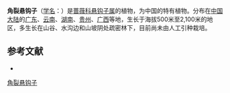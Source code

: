 {{Speciesbox
| name = 角裂悬钩子
| status = 
| status_system = 
| image =
| genus = Rubus
| species = lobophyllus
| authority = Shih ex Metc.
}}

'''角裂悬钩子'''（[[学名|学名]]：{{lang|la|''Rubus lobophyllus''}}）是[[蔷薇科|蔷薇科]][[悬钩子属|悬钩子属]]的植物，为中国的特有植物。分布在[[中国大陆|中国大陆]]的[[广东|广东]]、[[云南|云南]]、[[湖南|湖南]]、[[贵州|贵州]]、[[广西|广西]]等地，生长于海拔500米至2,100米的地区，多生长在山谷、水沟边和山坡阴处疏密林下，目前尚未由人工引种栽培。

== 参考文献 ==
<div class="references-small">
* {{cite web| url =http://www.bioinfo.cn/db05/KmzwSpecies.php?action=view&id=19300| title =角裂悬钩子| work =《中国高等植物数据库全库》| publisher =中国科学院微生物研究所| author =昆明植物研究所| accessdate =2009-02-25| deadurl =yes| archiveurl =https://web.archive.org/web/20160305072922/http://www.bioinfo.cn/db05/KmzwSpecies.php?action=view&id=19300| archivedate =2016-03-05}}
</div>
{{Taxonbar|from=Q15228602}}

[[Category:悬钩子属|角裂悬钩子]]


{{植物小作品}}